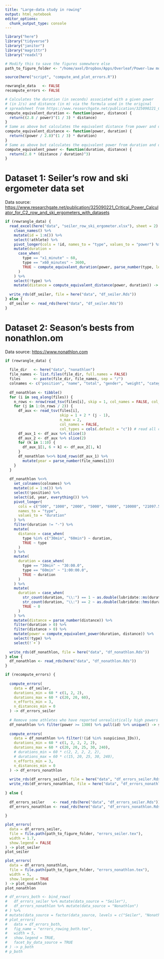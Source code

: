 ```yaml
---
title: "Large-data study in rowing"
output: html_notebook
editor_options: 
  chunk_output_type: console
---
```



```r
library("here")
library("tidyverse")
library("janitor")
library("magrittr")
library("readxl")

# Modify this to save the figures somewhere else
path_to_figure_folder <- "/home/axel/Dropbox/Apps/Overleaf/Power-law model/fig"

source(here("script", "compute_and_plot_errors.R"))

rewrangle_data   <- FALSE
recompute_errors <- FALSE
```


```r
# Calculates the duration (in seconds) associated with a given power
# (in J/s) and distance (in m) via the formula used in the original
# spreadsheet from https://www.researchgate.net/publication/325090221_Critical_Power_Calculator_for_C2_row_and_ski_ergometers_with_datasets.
compute_equivalent_duration <- function(power, distance) {
  return((2.8 / power)^(1 / 3) * distance)
}
# Same as above but calculates the equivalent distance from power and duration.
compute_equivalent_distance <- function(power, duration) {
  return((power / 2.8)^(1 / 3) * duration)
}
# Same as above but calculates the equivalent power from duration and distance.
compute_equivalent_power <- function(duration, distance) {
  return(2.8 * (distance / duration)^3)
}
```



# Dataset 1: Seiler's row and ski ergometer data set

Data source: 
<https://www.researchgate.net/publication/325090221_Critical_Power_Calculator_for_C2_row_and_ski_ergometers_with_datasets>

```r
if (rewrangle_data) {
  read_excel(here("data", "seiler_row_ski_ergometer.xlsx"), sheet = 2) %>%
    clean_names() %>%
    mutate(id = 1:n()) %>%
    select(!athlete) %>%
    pivot_longer(cols = !id, names_to = "type", values_to = "power") %>%
    mutate(duration =
      case_when(
        type == "x1_minute" ~ 60,
        type == "x60_minutes" ~ 3600,
        TRUE ~ compute_equivalent_duration(power, parse_number(type, locale = locale(grouping_mark = "_")))
      )
    ) %>%
    select(!type) %>%
    mutate(distance = compute_equivalent_distance(power, duration)) -> df_seiler
  
  write_rds(df_seiler, file = here("data", "df_seiler.Rds"))
} else {
  df_seiler <- read_rds(here("data", "df_seiler.Rds"))
}
```





# Dataset 2: Season's bests from nonathlon.om

Data source: 
<https://www.nonathlon.com>

```r
if (rewrangle_data) {
    
  file_dir   <- here("data", "nonathlon")
  file_names <- list.files(file_dir, full.names = FALSE)
  files      <- paste(file_dir, file_names, sep = "/")
  colnames <- c("position", "name", "total", "gender", "weight", "category", "500", "1000", "2000", "5000",	"6000",	"10000", 	"30min", "60min", "21097.5", "42195", "+", "year")
  
  df_nonathlon <- tibble()
  for (i in seq_along(files)) {
    n_rows <- nrow(read_tsv(files[i], skip = 1, col_names = FALSE, col_types = cols(.default = "c")))
    for (j in 1:(n_rows / 2)) {
      df_aux <- read_tsv(files[i], 
                         skip = 1 + 2 * (j - 1), 
                         n_max = 2, 
                         col_names = FALSE, 
                         col_types = cols(.default = "c")) # read all columns as character
      df_aux_1 <- df_aux %>% slice(1)
      df_aux_2 <- df_aux %>% slice(2)
      for (k in 1:10) {
        df_aux_1[1, 6 + k] <- df_aux_2[1, k]
      }
      df_nonathlon %<>% bind_rows(df_aux_1) %>% 
        mutate(year = parse_number(file_names[i]))
    }
  }
  
  df_nonathlon %<>% 
    set_colnames(colnames) %>%
    mutate(id = 1:n()) %>%
    select(!position) %>%
    select(id, year, everything()) %>%
    pivot_longer(
      cols = c("500", "1000", "2000", "5000", "6000", "10000", "21097.5", "42195", "30min", "60min"), 
      names_to = "type", 
      values_to = "duration"
    ) %>%
    filter(duration != "-") %>%
    mutate(
      distance = case_when(
        type %in% c("30min", "60min") ~ duration,
        TRUE ~ type
      )
    ) %>%
    mutate(
      duration = case_when(
        type == "30min" ~ "30:00.0",
        type == "60min" ~ "1:00:00.0",
        TRUE ~ duration
      )
    ) %>%
    mutate(
      duration = case_when(
        str_count(duration, "\\:") == 1 ~ as.double(lubridate::ms(duration)),
        str_count(duration, "\\:") == 2 ~ as.double(lubridate::hms(duration)),
        TRUE ~ 0
      )
    ) %>%
    mutate(distance = parse_number(distance)) %>%
    filter(duration > 0) %>%
    filter(distance > 0) %>%
    mutate(power = compute_equivalent_power(duration, distance)) %>%
    select(!type) %>%
    select(!`+`)
  
  write_rds(df_nonathlon, file = here("data", "df_nonathlon.Rds"))
} else {
  df_nonathlon <- read_rds(here("data", "df_nonathlon.Rds"))
}
```


```r
if (recompute_errors) {
    
  compute_errors(
    data = df_seiler,
    durations_min = 60 * c(1, 2, 2),
    durations_max = 60 * c(20, 20, 60),
    n_efforts_min = 3,
    n_distances_min = 0
  ) -> df_errors_seiler
  
  # Remove some athletes who have reported unrealistically high powers
  df_nonathlon %>% filter(power >= 1300) %>% pull(id) %>% unique() -> suspicious_IDs
  
  compute_errors(
    data = df_nonathlon %>% filter(!(id %in% suspicious_IDs)),
    durations_min = 60 * c(1, 2, 2, 2, 2),
    durations_max = 60 * c(20, 20, 25, 30, 240),
    # durations_min = 60 * c(2, 2, 2, 2, 2),
    # durations_max = 60 * c(15, 20, 25, 30, 240),
    n_efforts_min = 3,
    n_distances_min = 0
  ) -> df_errors_nonathlon
  
  write_rds(df_errors_seiler, file = here("data", "df_errors_seiler.Rds"))
  write_rds(df_errors_nonathlon, file = here("data", "df_errors_nonathlon.Rds"))
  
} else {
  
  df_errors_seiler    <- read_rds(here("data", "df_errors_seiler.Rds"))
  df_errors_nonathlon <- read_rds(here("data", "df_errors_nonathlon.Rds"))
  
}
```


```r
plot_errors(
  data = df_errors_seiler,
  file = file.path(path_to_figure_folder, "errors_seiler.tex"),
  width = 1.7,
  show.legend = FALSE
) -> plot_seiler
plot_seiler

plot_errors(
  data = df_errors_nonathlon,
  file = file.path(path_to_figure_folder, "errors_nonathlon.tex"),
  width = 5,
  show.legend = TRUE
) -> plot_nonathlon
plot_nonathlon

# df_errors_both <- bind_rows(
#   df_errors_seiler %>% mutate(data_source = "Seiler"),
#   df_errors_nonathlon %>% mutate(data_source = "Nonathlon")
# ) %>%
# mutate(data_source = factor(data_source, levels = c("Seiler", "Nonathlon")))
# plot_errors(
#   data = df_errors_both,
#   fig_name = "errors_rowing_both.tex",
#   width = 5,
#   show.legend = TRUE,
#   facet_by_data_source = TRUE
# ) -> p_both
# p_both

```



<!-- ```{r} -->
<!-- # Check the profiles of those athletes who have at least three efforts  -->
<!-- # between 2 and 15 minutes: -->

<!-- # duration_cat <- "2--15" -->
<!-- # df_errors_nonathlon %>% -->
<!-- #   filter(duration == duration_cat) %>% -->
<!-- #   select(id, n_powers) %>% -->
<!-- #   distinct() %>% -->
<!-- #   pull(id) -> ids -->
<!-- #  -->
<!-- # # None of these have efforts shorter than 2 minutes (because this selects for -->
<!-- # # "slow" rowers whose 500-m time is above 2 minutes). -->
<!-- # df_nonathlon %>% -->
<!-- #   filter(id %in% ids) %>% -->
<!-- #   filter(distance == 500) -->
<!-- #  -->


<!-- duration_cat <- "1--20" -->

<!-- ids <- df_errors_nonathlon %>% -->
<!--   filter(duration == duration_cat) %>% -->
<!--   filter(error > 10^(-10)) %>% -->
<!--   pivot_wider(names_from = model, values_from = error) %>% -->
<!--   mutate(error_ratio = `Power law` / Hyperbolic) %>% -->
<!--   select(id, error_ratio) %>% -->
<!--   filter(error_ratio > 1) %>% -->
<!--   pull(id) -->

<!-- df_errors_nonathlon %>%  -->
<!--   filter(duration == duration_cat) %>% -->
<!--   filter(id %in% ids) %>% -->
<!--   distinct() %>% -->
<!--   ggplot(mapping = aes(x = n_powers)) + -->
<!--   geom_histogram(bins = 50) -->

<!-- df <- tibble() -->
<!-- ids <- ids[1:min(20, length(ids))] -->
<!-- DURATIONS <- seq(from = 10, to = 3600 * 4, length = 1000) -->
<!-- for (i in 1:length(ids)) { -->
<!--   df_nonathlon %>% -->
<!--     filter(id == ids[i]) %>% -->
<!--     filter(duration >= 60, duration <= 15 * 60) -> df_aux -->
<!--     power <- df_aux$power -->
<!--     duration <- df_aux$duration -->

<!--   lm_hyp <- lm(data = df_aux, formula = power ~ I(1 / duration)) -->
<!--   lm_pow <- lm(data = df_aux, formula = I(log(power)) ~ I(log(duration))) -->
<!--   cp <- coef(lm_hyp)[1] -->
<!--   w_prime <- coef(lm_hyp)[2] -->
<!--   E <- coef(lm_pow)[2] + 1 -->
<!--   S <- exp(coef(lm_pow)[1]) -->

<!--   df %<>% bind_rows(tibble( -->
<!--     id = ids[i], -->
<!--     duration = DURATIONS, -->
<!--     power = w_prime / DURATIONS + cp, -->
<!--     model = "Hyperbolic" -->
<!--   )) -->
<!--   df %<>% bind_rows(tibble( -->
<!--     id = ids[i], -->
<!--     duration = DURATIONS, -->
<!--     power = S * DURATIONS^(E - 1), -->
<!--     model = "Power law" -->
<!--   )) -->
<!-- } -->

<!-- range_powers <- df_nonathlon %>% filter(id %in% ids) %>% pull(power) %>% range() %>% multiply_by(c(0.95, 1.05)) -->

<!-- df %>% -->
<!--   ggplot(mapping = aes(x = duration, y = power, colour = model)) + -->
<!--   geom_line() + -->
<!--   facet_wrap(~id) + -->
<!--   geom_point(data = df_nonathlon %>% filter(id %in% ids) %>% select(id, duration, power), mapping = aes(x = duration, y = power), colour = "black", inherit.aes = FALSE) + -->
<!--   coord_cartesian(ylim = range_powers, xlim = c(1, 15) * 60) -->
<!-- ``` -->


```r

```

